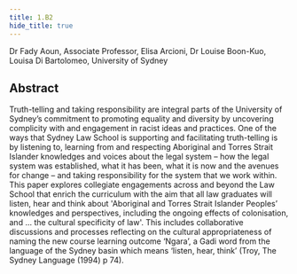 ```yaml
---
title: 1.B2
hide_title: true
---
```


<AbstractHeader sKey='id1_B2'>
    Dr Fady Aoun, Associate Professor, Elisa Arcioni, Dr Louise Boon-Kuo, Louisa Di Bartolomeo, University of Sydney
</AbstractHeader>

## Abstract
Truth-telling and taking responsibility are integral parts of the University of Sydney’s
commitment to promoting equality and diversity by uncovering complicity with and
engagement in racist ideas and practices. One of the ways that Sydney Law School
is supporting and facilitating truth-telling is by listening to, learning from and
respecting Aboriginal and Torres Strait Islander knowledges and voices about the
legal system – how the legal system was established, what it has been, what it is
now and the avenues for change – and taking responsibility for the system that we
work within. This paper explores collegiate engagements across and beyond the
Law School that enrich the curriculum with the aim that all law graduates will listen,
hear and think about &#39;Aboriginal and Torres Strait Islander Peoples’ knowledges and
perspectives, including the ongoing effects of colonisation, and ... the cultural
specificity of law&#39;. This includes collaborative discussions and processes reflecting
on the cultural appropriateness of naming the new course learning outcome ‘Ngara’,
a Gadi word from the language of the Sydney basin which means ‘listen, hear, think’
(Troy, The Sydney Language (1994) p 74).